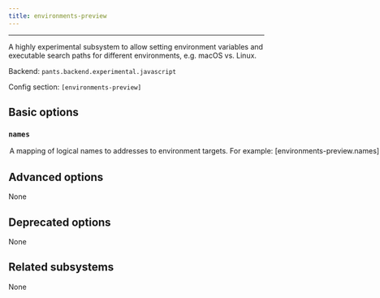 ```yaml
---
title: environments-preview
---
```



---

A highly experimental subsystem to allow setting environment variables and executable search paths for different environments, e.g. macOS vs. Linux.

Backend: <span className="color--primary">`pants.backend.experimental.javascript`</span>

Config section: <span className="color--primary">`[environments-preview]`</span>

<span className={styles.options}>

## Basic options

### `names`

<Option
  cli_repr={`--environments-preview-names="{'key1': val1, 'key2': val2, ...}"`}
  env_repr='PANTS_ENVIRONMENTS_PREVIEW_NAMES'
  default_repr={`{}`}
>

A mapping of logical names to addresses to environment targets. For example:

```
[environments-preview.names]
linux_local = "//:linux_env"
macos_local = "//:macos_env"
centos6 = "//:centos6_docker_env"
linux_ci = "build-support:linux_ci_env"
macos_ci = "build-support:macos_ci_env"
```

To use an environment for a given target, specify the name in the `environment` field on that target. Pants will consume the environment target at the address mapped from that name.

Pants will ignore any environment targets that are not given a name via this option.

</Option>

## Advanced options

None

## Deprecated options

None

## Related subsystems

None

</span>

